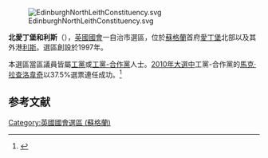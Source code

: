 [[File:EdinburghNorthLeithConstituency.svg|right]]

'''北愛丁堡和利斯'''（{{lang-en|Edinburgh North and Leith}}），[[英國|英國]][[英國國會|國會]]一自治市選區，位於[[蘇格蘭|蘇格蘭]]首府[[愛丁堡|愛丁堡]]北部以及其外港[[利斯|利斯]]。選區創設於1997年。

本選區當區議員皆屬[[工黨_(英國)|工黨]]或[[工黨-合作黨|工黨-合作黨]]人士。[[2010年英國大選|2010年大選中]]工黨-合作黨的[[馬克·拉查洛韋奇|馬克·拉查洛韋奇]]以37.5%選票連任成功。<ref name="">{{cite news
|publisher=[[英國廣播公司|英國廣播公司]]
|date=2010年5月7日
|title=Election 2010/Constituency/Edinburgh North and Leith
|url=http://news.bbc.co.uk/1/shared/election2010/results/constituency/823.stm
|accessdate=2010年5月12日
|archive-date=2017年8月23日
|archive-url=https://web.archive.org/web/20170823065439/http://news.bbc.co.uk/1/shared/election2010/results/constituency/823.stm
|dead-url=no
}}</ref>

==参考文献==
<div class="references-small">
<references></references>
</div>

{{DEFAULTSORT:Edinburgh North and Leith (UK Parliament constituency)}}
{{英國國會選區 (蘇格蘭)}}
[[Category:英國國會選區_(蘇格蘭)|Category:英國國會選區 (蘇格蘭)]]
